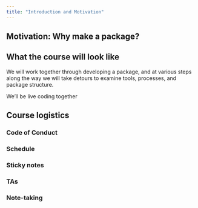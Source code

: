 ```yaml
---
title: "Introduction and Motivation"
---
```


## Motivation: Why make a package?

## What the course will look like

We will work together through developing a package, and at various steps along
the way we will take detours to examine tools, processes, and package structure.

We'll be live coding together

## Course logistics

### Code of Conduct

### Schedule

### Sticky notes

### TAs

### Note-taking
